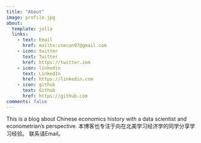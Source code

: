 ```yaml
---
title: "About"
image: profile.jpg
about:
  template: jolla
  links:
    - text: Email
      href: mailto:cnecon97@gmail.com
    - icon: twitter
      text: Twitter
      href: https://twitter.com
    - icon: linkedin
      text: LinkedIn
      href: https://linkedin.com
    - icon: github
      text: Github
      href: https://github.com
comments: false
---
```


This is a blog about Chinese economics history with a data scientist and econometrian's perspective. 
本博客也专注于向在北美学习经济学的同学分享学习经验。
联系请Email。 